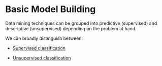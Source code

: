 
# Basic Model Building

Data mining techniques can be grouped into predictive (supervised) and descriptive (unsupervised) depending on the problem at hand.

We can broadly distinguish between:


 - [Supervised classification](./basicModelBuildingSupervised.html)
 
 - [Unsupervised classification](./basicModelBuildingUnsupervised.html)


